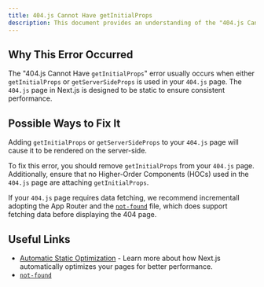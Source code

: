 ```yaml
---
title: 404.js Cannot Have getInitialProps
description: This document provides an understanding of the "404.js Cannot Have getInitialProps" error in Next.js and offers solutions to fix it.
---
```


## Why This Error Occurred

The "404.js Cannot Have `getInitialProps`" error usually occurs when either `getInitialProps` or `getServerSideProps` is used in your `404.js` page. The `404.js` page in Next.js is designed to be static to ensure consistent performance.

## Possible Ways to Fix It

Adding `getInitialProps` or `getServerSideProps` to your `404.js` page will cause it to be rendered on the server-side.

To fix this error, you should remove `getInitialProps` from your `404.js` page. Additionally, ensure that no Higher-Order Components (HOCs) used in the `404.js` page are attaching `getInitialProps`.

If your `404.js` page requires data fetching, we recommend incrementall adopting the App Router and the [`not-found`](https://nextjs.org/docs/app/api-reference/file-conventions/not-found) file, which does support fetching data before displaying the 404 page.

## Useful Links

- [Automatic Static Optimization](/docs/advanced-features/automatic-static-optimization) - Learn more about how Next.js automatically optimizes your pages for better performance.
- [`not-found`](/docs/app/api-reference/file-conventions/not-found)
